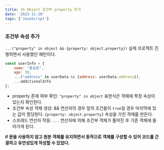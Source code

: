 ```yaml
---
title: JS Object 조건부 property 추가
date: '2023-11-20'
tags: ['JavaScript']
---
```


### 조건부 속성 추가

`...("property" in object && {property: object.property})`
실제 프로젝트 진행하면서 사용했던 패턴이다.

```javascript
const userInfo = {
    name: "홍길동",
    age: 30,
    ...("address" in userData && {address: userData.address}),
    ...additionalInfo
};

```

- property 존재 여부 확인: `"property" in object` 표현식은 객체에 특정 속성이 있는지 확인한다.
- 조건부 속성 객체 생성: && 연산자의 경우 앞의 조건들이 `true`일 경우 마지막에 있는 값이 할당된다. `{property: object.property}` 속성을 가진 객체를 만든다.
- 스프레드 연산자 작동: `...` 연산자에 의해 조건부 객체가 풀어진 후 기존 객체에 들어가게 된다.

**if 문을 사용하지 않고 원본 객체를 유지하면서 동적으로 객체를 구성할 수 있어 코드를 간결하고 유연성있게 작성할 수 있었다.**
